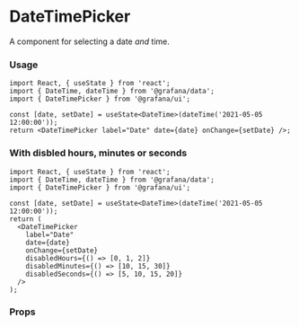 
# DateTimePicker

A component for selecting a date _and_ time.

### Usage

```tsx
import React, { useState } from 'react';
import { DateTime, dateTime } from '@grafana/data';
import { DateTimePicker } from '@grafana/ui';

const [date, setDate] = useState<DateTime>(dateTime('2021-05-05 12:00:00'));
return <DateTimePicker label="Date" date={date} onChange={setDate} />;
```

### With disbled hours, minutes or seconds

```tsx
import React, { useState } from 'react';
import { DateTime, dateTime } from '@grafana/data';
import { DateTimePicker } from '@grafana/ui';

const [date, setDate] = useState<DateTime>(dateTime('2021-05-05 12:00:00'));
return (
  <DateTimePicker
    label="Date"
    date={date}
    onChange={setDate}
    disabledHours={() => [0, 1, 2]}
    disabledMinutes={() => [10, 15, 30]}
    disabledSeconds={() => [5, 10, 15, 20]}
  />
);
```

### Props

<ArgsTable of={DateTimePicker} />
